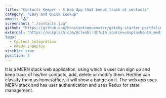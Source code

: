 ```yaml
---
title: "Contacts Keeper - A Web App that keeps track of contacts"
category: "Easy and Quick Lookup"
emoji: "🕹️"
screenshot: "./contacts.jpg"
github: "https://github.com/konstantinmuenster/gatsby-starter-portfolio-minimal"
external: "https://unsplash.com/@clemhlrdt?utm_source=unsplash&utm_medium=referral&utm_content=creditCopyText"
tags:
  - Content Integration
  - Ready-2-Deploy
visible: true
position: 1
---
```


It is a MERN stack web application, using which a user can sign up and keep track of his/her contacts, add, delete or modify them. He/She can classify them as home/office, it will show a badge on it. The web app uses MERN stack and has user authentication and uses Redux for state management.
